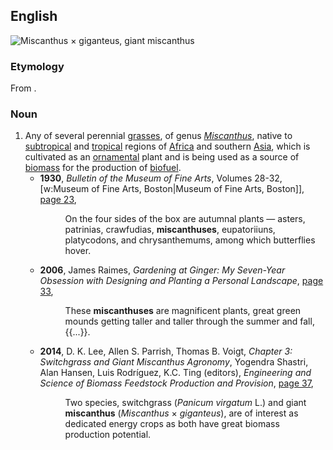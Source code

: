==English==
[[File:Miscanthus giganteus.jpg|right|thumb|''Miscanthus × giganteus'', giant '''miscanthus''']]
{{wikipedia}}
{{wikispecies}}

===Etymology===
From {{etyl|mul|en}} {{term|Miscanthus||genus name|lang=mul}}.

===Noun===
{{en-noun|es}}

# Any of several perennial [[grass]]es, of genus ''[[Miscanthus]]'', native to [[subtropical]] and [[tropical]] regions of [[Africa]] and southern [[Asia]], which is cultivated as an [[ornamental]] plant and is being used as a source of [[biomass]] for the production of [[biofuel]].
#* '''1930''', ''Bulletin of the Museum of Fine Arts'', Volumes 28-32, [w:Museum of Fine Arts, Boston|Museum of Fine Arts, Boston]], [https://books.google.com.au/books?id=MtgoAQAAMAAJ&q=%22miscanthuses%22&dq=%22miscanthuses%22&hl=en&sa=X&redir_esc=y page 23],
#*: On the four sides of the box are autumnal plants — asters, patrinias, crawfudias, '''miscanthuses''', eupatoriiuns, platycodons, and chrysanthemums, among which butterflies hover.
#* '''2006''', James Raimes, ''Gardening at Ginger: My Seven-Year Obsession with Designing and Planting a Personal Landscape'', [https://books.google.com.au/books?id=WMZ959gYm0IC&pg=PT44&dq=%22miscanthuses%22&hl=en&sa=X&redir_esc=y#v=onepage&q=%22miscanthuses%22&f=false page 33],
#*: These '''miscanthuses''' are magnificent plants, great green mounds getting taller and taller through the summer and fall,{{...}}.
#* '''2014''', D. K. Lee, Allen S. Parrish, Thomas B. Voigt, ''Chapter 3: Switchgrass and Giant Miscanthus Agronomy'', Yogendra Shastri, Alan Hansen, Luis Rodríguez, K.C. Ting (editors), ''Engineering and Science of Biomass Feedstock Production and Provision'', [https://books.google.com.au/books?id=pXK8BAAAQBAJ&pg=PA36&dq=%22miscanthus%22%7C%22miscanthuses%22&hl=en&sa=X&redir_esc=y#v=onepage&q=%22miscanthus%22%7C%22miscanthuses%22&f=false page 37],
#*: Two species, switchgrass (''Panicum virgatum'' L.) and giant '''miscanthus''' (''Miscanthus'' × ''giganteus''), are of interest as dedicated energy crops as both have great biomass production potential.